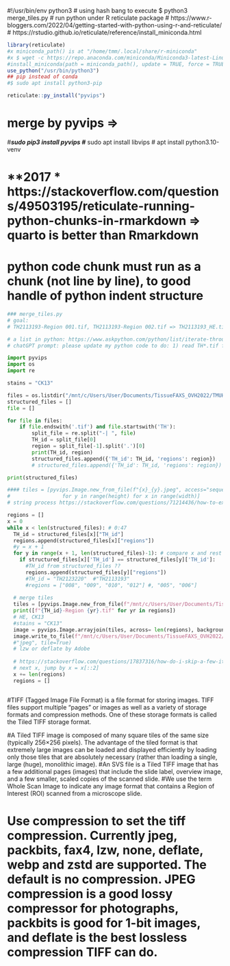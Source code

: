 #!/usr/bin/env python3
# using hash bang to execute $ python3 merge_tiles.py
# run python under R reticulate package
# https://www.r-bloggers.com/2022/04/getting-started-with-python-using-r-and-reticulate/
# https://rstudio.github.io/reticulate/reference/install_miniconda.html
```r
library(reticulate)
#x miniconda_path() is at "/home/tmm/.local/share/r-miniconda"
#x $ wget -c https://repo.anaconda.com/miniconda/Miniconda3-latest-Linux-x86_64.sh
#install_miniconda(path = miniconda_path(), update = TRUE, force = TRUE)
use_python("/usr/bin/python3")
## pip instead of conda
#$ sudo apt install python3-pip

reticulate::py_install("pyvips")
```


# merge by pyvips =>
#***sudo pip3 install pyvips
#*** sudo apt install libvips
# apt install python3.10-venv

# **2017 * https://stackoverflow.com/questions/49503195/reticulate-running-python-chunks-in-rmarkdown => quarto is better than Rmarkdown
# python code chunk must run as a chunk (not line by line), to good handle of python indent structure

```python
### merge_tiles.py
# goal:
# TH2113193-Region 001.tif, TH2113193-Region 002.tif => TH2113193_HE.tif

# a list in python: https://www.askpython.com/python/list/iterate-through-list-in-python
# chatGPT prompt: please update my python code to do: 1) read TH*.tif filename in folder to produce list of structured_files with TH_id and regions variables. one example filename is "TH2123220-Region 008.tif", so TH_id should be extracted as "TH2123220", and regions should be "008". please update my code

import pyvips
import os
import re

stains = "CK13"

files = os.listdir("/mnt/c/Users/User/Documents/TissueFAXS_OVH2022/TMUH2017/OVH_TMUH_2017_WSI_{stains}_Box1246/") #insert folder path
structured_files = []
file = []

for file in files:
    if file.endswith('.tif') and file.startswith('TH'):
        split_file = re.split("-| ", file)
        TH_id = split_file[0]
        region = split_file[-1].split('.')[0]
        print(TH_id, region)
        structured_files.append({'TH_id': TH_id, 'regions': region})
        # structured_files.append({'TH_id': TH_id, 'regions': region})

print(structured_files)
```



```python
#### tiles = [pyvips.Image.new_from_file(f"{x}_{y}.jpeg", access="sequential")
#                 for y in range(height) for x in range(width)] 
# string process https://stackoverflow.com/questions/71214436/how-to-extract-data-from-a-filename-in-python-convert-file-name-to-string

regions = []
x = 0
while x < len(structured_files): # 0:47
  TH_id = structured_files[x]["TH_id"]
  regions.append(structured_files[x]["regions"])
  #y = x + 1
  for y in range(x + 1, len(structured_files)-1): # compare x and rest of list
    if structured_files[x]['TH_id'] == structured_files[y]['TH_id']:
      #TH_id from structured_files ??
      regions.append(structured_files[y]["regions"])
      #TH_id = "TH2123220"  #"TH2113193"
      #regions = ["008", "009", "010", "012"] #, "005", "006"]
      
  # merge tiles
  tiles = [pyvips.Image.new_from_file(f"/mnt/c/Users/User/Documents/TissueFAXS_OVH2022/TMUH2017/OVH_TMUH_2017_WSI_{stains}_Box1246/{TH_id}-Region {yr}.tif", access="sequential") for yr in regions] 
  print([f"{TH_id}-Region {yr}.tif" for yr in regions])  
  # HE, CK13
  #stains = "CK13"
  image = pyvips.Image.arrayjoin(tiles, across= len(regions), background=255) # white
  image.write_to_file(f"/mnt/c/Users/User/Documents/TissueFAXS_OVH2022/TMUH2017/{TH_id}_{stains}.tif", compression="deflate", tile=True)
  #"jpeg", tile=True)
  # lzw or deflate by Adobe
  
  # https://stackoverflow.com/questions/17837316/how-do-i-skip-a-few-iterations-in-a-for-loop  
  # next x, jump by x = x[::2]
  x += len(regions)
  regions = []

```
```r

```

#TIFF (Tagged Image File Format) is a file format for storing images. TIFF files support multiple "pages" or images as well as a variety of storage formats and compression methods. One of these storage formats is called the Tiled TIFF storage format.

#A Tiled TIFF image is composed of many square tiles of the same size (typically 256×256 pixels). The advantage of the tiled format is that extremely large images can be loaded and displayed efficiently by loading only those tiles that are absolutely necessary (rather than loading a single, large (huge), monolithic image).
#An SVS file is a Tiled TIFF image that has a few additional pages (images) that include the slide label, overview image, and a few smaller, scaled copies of the scanned slide.
#We use the term Whole Scan Image to indicate any image format that contains a Region of Interest (ROI) scanned from a microscope slide. 


# Use compression to set the tiff compression. Currently jpeg, packbits, fax4, lzw, none, deflate, webp and zstd are supported. The default is no compression. JPEG compression is a good lossy compressor for photographs, packbits is good for 1-bit images, and deflate is the best lossless compression TIFF can do.

